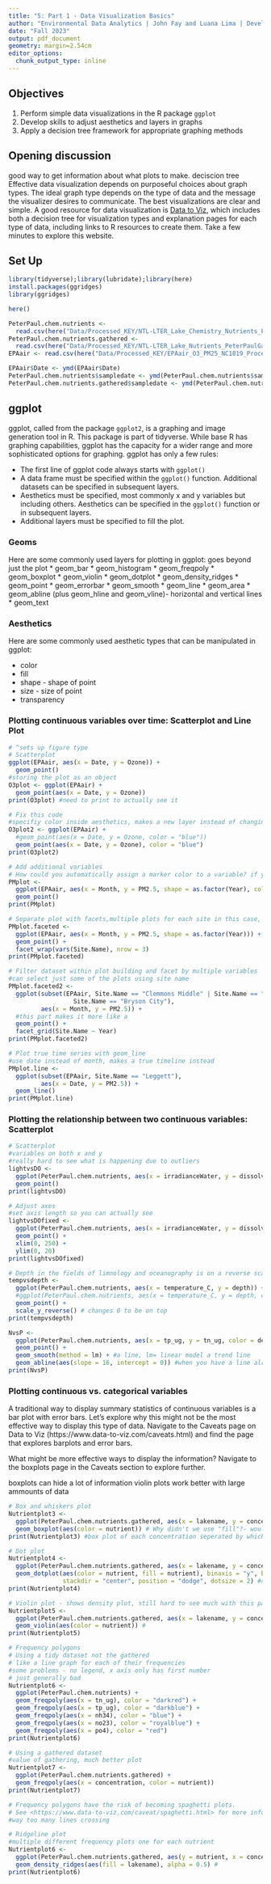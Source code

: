 ```yaml
---
title: "5: Part 1 - Data Visualization Basics"
author: "Environmental Data Analytics | John Fay and Luana Lima | Developed by Kateri Salk"
date: "Fall 2023"
output: pdf_document
geometry: margin=2.54cm
editor_options: 
  chunk_output_type: inline
---
```


## Objectives
1. Perform simple data visualizations in the R package `ggplot`
2. Develop skills to adjust aesthetics and layers in graphs
3. Apply a decision tree framework for appropriate graphing methods

## Opening discussion
good way to get information about what plots to make. deciscion tree
Effective data visualization depends on purposeful choices about graph types. The ideal graph type depends on the type of data and the message the visualizer desires to communicate. The best visualizations are clear and simple. A good resource for data visualization is [Data to Viz](https://www.data-to-viz.com/), which includes both a decision tree for visualization types and explanation pages for each type of data, including links to R resources to create them. Take a few minutes to explore this website.

## Set Up

```r
library(tidyverse);library(lubridate);library(here)
install.packages(ggridges)
library(ggridges)

here()

PeterPaul.chem.nutrients <- 
  read.csv(here("Data/Processed_KEY/NTL-LTER_Lake_Chemistry_Nutrients_PeterPaul_Processed.csv"), stringsAsFactors = TRUE)
PeterPaul.chem.nutrients.gathered <-
  read.csv(here("Data/Processed_KEY/NTL-LTER_Lake_Nutrients_PeterPaulGathered_Processed.csv"), stringsAsFactors = TRUE)
EPAair <- read.csv(here("Data/Processed_KEY/EPAair_O3_PM25_NC1819_Processed.csv"), stringsAsFactors = TRUE)

EPAair$Date <- ymd(EPAair$Date)
PeterPaul.chem.nutrients$sampledate <- ymd(PeterPaul.chem.nutrients$sampledate)
PeterPaul.chem.nutrients.gathered$sampledate <- ymd(PeterPaul.chem.nutrients.gathered$sampledate)

```

## ggplot

ggplot, called from the package `ggplot2`, is a graphing and image generation tool in R. This package is part of tidyverse. While base R has graphing capabilities, ggplot has the capacity for a wider range and more sophisticated options for graphing. 
ggplot has only a few rules: 

* The first line of ggplot code always starts with `ggplot()`
* A data frame must be specified within the `ggplot()` function. Additional datasets can be specified in subsequent layers.
* Aesthetics must be specified, most commonly x and y variables but including others. Aesthetics can be specified in the `ggplot()` function or in subsequent layers.
* Additional layers must be specified to fill the plot. 

### Geoms

Here are some commonly used layers for plotting in ggplot: 
goes beyond just the plot 
* geom_bar
* geom_histogram
* geom_freqpoly
* geom_boxplot
* geom_violin
* geom_dotplot
* geom_density_ridges
* geom_point
* geom_errorbar
* geom_smooth
* geom_line
* geom_area
* geom_abline (plus geom_hline and geom_vline)- horizontal and vertical lines
* geom_text

### Aesthetics
Here are some commonly used aesthetic types that can be manipulated in ggplot: 

* color
* fill
* shape - shape of point
* size - size of point 
* transparency

### Plotting continuous variables over time: Scatterplot and Line Plot

```r
# ^sets up figure type 
# Scatterplot
ggplot(EPAair, aes(x = Date, y = Ozone)) + 
  geom_point()
#storing the plot as an object
O3plot <- ggplot(EPAair) +
  geom_point(aes(x = Date, y = Ozone))
print(O3plot) #need to print to actually see it 

# Fix this code
#specifiy color inside aesthetics, makes a new layer instead of changing the color
O3plot2 <- ggplot(EPAair) +
  #geom_point(aes(x = Date, y = Ozone, color = "blue"))
  geom_point(aes(x = Date, y = Ozone), color = "blue")
print(O3plot2)

# Add additional variables
# How could you automatically assign a marker color to a variable? if you just want to have it assign colors for you based on something do it inside aesthetics
PMplot <- 
  ggplot(EPAair, aes(x = Month, y = PM2.5, shape = as.factor(Year), color = Site.Name)) +
  geom_point()
print(PMplot)

# Separate plot with facets,multiple plots for each site in this case, set of sub plots
PMplot.faceted <-
  ggplot(EPAair, aes(x = Month, y = PM2.5, shape = as.factor(Year))) +
  geom_point() +
  facet_wrap(vars(Site.Name), nrow = 3)
print(PMplot.faceted)

# Filter dataset within plot building and facet by multiple variables
#can select just some of the plots using site name
PMplot.faceted2 <- 
  ggplot(subset(EPAair, Site.Name == "Clemmons Middle" | Site.Name == "Leggett" |
                  Site.Name == "Bryson City"), 
         aes(x = Month, y = PM2.5)) + 
  #this part makes it more like a 
  geom_point() +
  facet_grid(Site.Name ~ Year) 
print(PMplot.faceted2)

# Plot true time series with geom_line
#use date instead of month, makes a true timeline instead
PMplot.line <- 
  ggplot(subset(EPAair, Site.Name == "Leggett"), 
         aes(x = Date, y = PM2.5)) +
  geom_line()
print(PMplot.line)


```


### Plotting the relationship between two continuous variables: Scatterplot

```r
# Scatterplot
#variables on both x and y 
#really hard to see what is happening due to outliers 
lightvsDO <- 
  ggplot(PeterPaul.chem.nutrients, aes(x = irradianceWater, y = dissolvedOxygen)) +
  geom_point()
print(lightvsDO)

# Adjust axes
#set axis length so you can actually see
lightvsDOfixed <- 
  ggplot(PeterPaul.chem.nutrients, aes(x = irradianceWater, y = dissolvedOxygen)) +
  geom_point() +
  xlim(0, 250) +
  ylim(0, 20)
print(lightvsDOfixed)

# Depth in the fields of limnology and oceanography is on a reverse scale
tempvsdepth <- 
  ggplot(PeterPaul.chem.nutrients, aes(x = temperature_C, y = depth)) +
  #ggplot(PeterPaul.chem.nutrients, aes(x = temperature_C, y = depth, color = daynum)) +
  geom_point() +
  scale_y_reverse() # changes 0 to be on top 
print(tempvsdepth)

NvsP <-
  ggplot(PeterPaul.chem.nutrients, aes(x = tp_ug, y = tn_ug, color = depth)) +
  geom_point() +
  geom_smooth(method = lm) + #a line, lm= linear model a trend line
  geom_abline(aes(slope = 16, intercept = 0)) #when you have a line already
print(NvsP)

```

### Plotting continuous vs. categorical variables
A traditional way to display summary statistics of continuous variables is a bar plot with error bars. Let's explore why this might not be the most effective way to display this type of data. Navigate to the Caveats page on Data to Viz (https://www.data-to-viz.com/caveats.html) and find the page that explores barplots and error bars. 

What might be more effective ways to display the information? Navigate to the boxplots page in the Caveats section to explore further.

boxplots can hide a lot of information 
violin plots work better with large ammounts of data

```r
# Box and whiskers plot
Nutrientplot3 <-
  ggplot(PeterPaul.chem.nutrients.gathered, aes(x = lakename, y = concentration)) +
  geom_boxplot(aes(color = nutrient)) # Why didn't we use "fill"?- would just fill the boxes
print(Nutrientplot3) #box plot of each concentration seperated by which lake and which nutrient, kinda hard to read.

# Dot plot
Nutrientplot4 <-
  ggplot(PeterPaul.chem.nutrients.gathered, aes(x = lakename, y = concentration)) +
  geom_dotplot(aes(color = nutrient, fill = nutrient), binaxis = "y", binwidth = 1, 
               stackdir = "center", position = "dodge", dotsize = 2) #doesnt stack the dots, puts them to the side, binwidth decides how close to make them stack 
print(Nutrientplot4)

# Violin plot - shows density plot, still hard to see much with this particular data 
Nutrientplot5 <-
  ggplot(PeterPaul.chem.nutrients.gathered, aes(x = lakename, y = concentration)) +
  geom_violin(aes(color = nutrient)) #
print(Nutrientplot5)

# Frequency polygons
# Using a tidy dataset not the gathered 
# like a line graph for each of their frequencies
#some problems - no legend, x axis only has first number
# just generally bad 
Nutrientplot6 <-
  ggplot(PeterPaul.chem.nutrients) +
  geom_freqpoly(aes(x = tn_ug), color = "darkred") +
  geom_freqpoly(aes(x = tp_ug), color = "darkblue") +
  geom_freqpoly(aes(x = nh34), color = "blue") +
  geom_freqpoly(aes(x = no23), color = "royalblue") +
  geom_freqpoly(aes(x = po4), color = "red") 
print(Nutrientplot6)

# Using a gathered dataset
#value of gathering, much better plot
Nutrientplot7 <-   
  ggplot(PeterPaul.chem.nutrients.gathered) +
  geom_freqpoly(aes(x = concentration, color = nutrient))
print(Nutrientplot7)

# Frequency polygons have the risk of becoming spaghetti plots. 
# See <https://www.data-to-viz.com/caveat/spaghetti.html> for more info.
#way too many lines crossing 

# Ridgeline plot
#multiple different frequency plots one for each nutrient 
Nutrientplot6 <-
  ggplot(PeterPaul.chem.nutrients.gathered, aes(y = nutrient, x = concentration)) +
  geom_density_ridges(aes(fill = lakename), alpha = 0.5) #
print(Nutrientplot6)


```
